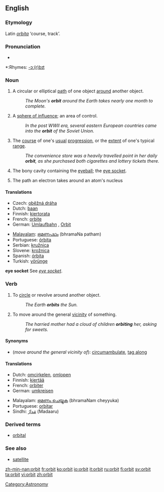 {{wikipedia}}
==English==

===Etymology===
Latin ''[[orbita]]'' ‘course, track’.

===Pronunciation===
*{{audio|en-us-orbit.ogg|Audio (US)}}

*:Rhymes: [[Rhymes:English:-ɔː(r)bɪt|-ɔː(r)bɪt]]

===Noun===
{{en-noun}}

# A circular or elliptical [[path]] of one object [[around]] another object.
#:''The Moon's '''orbit''' around the Earth takes nearly one month to complete.''
# A [[sphere of influence]]; an area of control.
#:''In the post WWII era, several eastern European countries came into the '''orbit''' of the Soviet Union.''
# The [[course]] of one's [[usual]] [[progression]], or the [[extent]] of one's typical [[range]].
#:''The convenience store was a heavily travelled point in her daily '''orbit''', as she purchased both cigarettes and lottery tickets there.''
# {{anatomy}} The bony cavity containing the [[eyeball]]; the [[eye socket]].
# {{physics}} The path an electron takes around an atom's nucleus

====Translations====
{{trans-top|path of one object around another}}
*Czech: [[oběžná dráha]] {{f}}
*Dutch: [[baan]] {{f}}
*Finnish: [[kiertorata]]
*French: [[orbite]] {{f}}
*German: [[Umlaufbahn]] {{f}}, [[Orbit]] {{m}}
{{trans-mid}}
*[[Malayalam]]: [[ഭ്രമണപഥം]] (bhramaNa patham)
*Portuguese: [[órbita]] {{f}}
*Serbian: [[kružnica]] {{f}}
*Slovene: [[krožnica]] {{f}}
*Spanish: [[órbita]] {{f}}
*Turkish: [[yörünge]]
{{trans-bottom}}

{{trans-top|sphere of influence}}
{{trans-mid}}
{{trans-bottom}}

{{trans-top|course of usual progression}}
{{trans-mid}}
{{trans-bottom}}

'''eye socket'''
See ''[[eye socket]]''.

===Verb===
{{en-verb}}

# To [[circle]] or revolve around another object.
#: ''The Earth '''orbits''' the Sun.''
# To move around the general [[vicinity]] of something.
#:''The harried mother had a cloud of children '''orbiting''' her, asking for sweets.''

====Synonyms====
*(''move around the general vicinity of''): [[circumambulate]], [[tag along]]

====Translations====
{{trans-top|circle another object}}
*Dutch: [[omcirkelen]], [[omlopen]]
*Finnish: [[kiertää]]
*French: [[orbiter]]
*German: [[umkreisen]]
{{trans-mid}}
*Malayalam: [[ഭ്രമണം ചെയ്യുക]] (bhramaNam cheyyuka)
*Portuguese: [[orbitar]]
*Sindhi: [[مَدارُ]] (Madaaru) {{m}}
{{trans-bottom}}

{{trans-top|move around the general vicinity of}}
{{trans-mid}}
{{trans-bottom}}

===Derived terms===
*[[orbital]]

===See also===
*[[satellite]]

[[Category:Astronomy]]

[[zh-min-nan:orbit]]
[[fr:orbit]]
[[ko:orbit]]
[[io:orbit]]
[[it:orbit]]
[[ru:orbit]]
[[fi:orbit]]
[[sv:orbit]]
[[ta:orbit]]
[[vi:orbit]]
[[zh:orbit]]